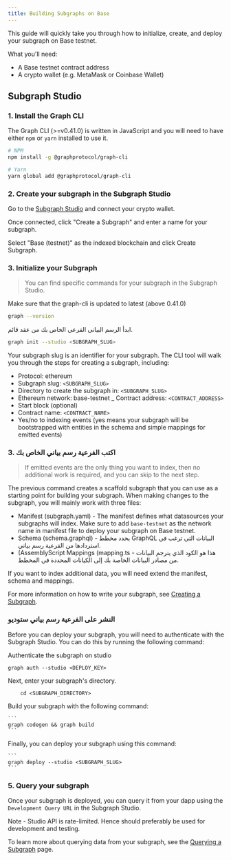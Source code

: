 ```yaml
---
title: Building Subgraphs on Base
---
```


This guide will quickly take you through how to initialize, create, and deploy your subgraph on Base testnet.

What you'll need:

-   A Base testnet contract address
-   A crypto wallet (e.g. MetaMask or Coinbase Wallet)

## Subgraph Studio

### 1.  Install the Graph CLI

The Graph CLI (>=v0.41.0) is written in JavaScript and you will need to have either `npm` or `yarn` installed to use it.

```sh
# NPM
npm install -g @graphprotocol/graph-cli

# Yarn
yarn global add @graphprotocol/graph-cli
```

### 2.  Create your subgraph in the Subgraph Studio

Go to the [Subgraph Studio](https://thegraph.com/studio/) and connect your crypto wallet.

Once connected, click "Create a Subgraph" and enter a name for your subgraph.

Select "Base (testnet)" as the indexed blockchain and click Create Subgraph.

### 3.  Initialize your Subgraph

> You can find specific commands for your subgraph in the Subgraph Studio.

Make sure that the graph-cli is updated to latest (above 0.41.0)

```sh
graph --version
```

ابدأ الرسم البياني الفرعي الخاص بك من عقد قائم.

```sh
graph init --studio <SUBGRAPH_SLUG>
```

Your subgraph slug is an identifier for your subgraph. The CLI tool will walk you through the steps for creating a subgraph, including:

-   Protocol: ethereum
-   Subgraph slug: `<SUBGRAPH_SLUG>`
-   Directory to create the subgraph in: `<SUBGRAPH_SLUG>`
-   Ethereum network: base-testnet \_ Contract address: `<CONTRACT_ADDRESS>`
-   Start block (optional)
-   Contract name: `<CONTRACT_NAME>`
-   Yes/no to indexing events (yes means your subgraph will be bootstrapped with entities in the schema and simple mappings for emitted events)

### 3.  اكتب الفرعية رسم بياني الخاص بك

> If emitted events are the only thing you want to index, then no additional work is required, and you can skip to the next step.

The previous command creates a scaffold subgraph that you can use as a starting point for building your subgraph. When making changes to the subgraph, you will mainly work with three files:

-   Manifest (subgraph.yaml) - The manifest defines what datasources your subgraphs will index. Make sure to add `base-testnet` as the network name in manifest file to deploy your subgraph on Base testnet.
-   Schema (schema.graphql) - يحدد مخطط GraphQL البيانات التي ترغب في استردادها من الفرعية رسم بياني.
-   (AssemblyScript Mappings (mapping.ts - هذا هو الكود الذي يترجم البيانات من مصادر البيانات الخاصة بك إلى الكيانات المحددة في المخطط.

If you want to index additional data, you will need extend the manifest, schema and mappings.

For more information on how to write your subgraph, see [Creating a Subgraph](/developing/creating-a-subgraph).

### النشر على الفرعية رسم بياني ستوديو

Before you can deploy your subgraph, you will need to authenticate with the Subgraph Studio. You can do this by running the following command:

Authenticate the subgraph on studio

```
graph auth --studio <DEPLOY_KEY>
```

Next, enter your subgraph's directory.

```
    cd <SUBGRAPH_DIRECTORY>
```

Build your subgraph with the following command:

````
```
graph codegen && graph build
```
````

Finally, you can deploy your subgraph using this command:

````
```
graph deploy --studio <SUBGRAPH_SLUG>
```
````

### 5.  Query your subgraph

Once your subgraph is deployed, you can query it from your dapp using the `Development Query URL` in the Subgraph Studio.

Note - Studio API is rate-limited. Hence should preferably be used for development and testing.

To learn more about querying data from your subgraph, see the [Querying a Subgraph](/querying/querying-the-graph) page.
